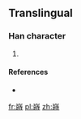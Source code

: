 ==Translingual==

===Han character===
{{Han char|rn=46|rad=山|as=10|sn=13|four=|canj=山日土戈 (UAGI)}}

# {{defn|Han|sort=山10}}

====References====
* {{Han ref|kx=0317.521|hdz=10790.111|uh=5D75|ud=23925}}

[[fr:嵵]]
[[pl:嵵]]
[[zh:嵵]]